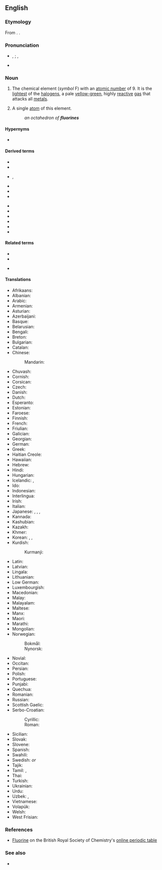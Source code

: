 ==English==
{{elements|F|oxygen|O|neon|Ne}}

===Etymology===
From {{der|en|la|fluor||flow}} {{suffix|en||ine}}. {{coin|en|Humphry Davy|nat=British|occ=chemist|in=1813}}.

===Pronunciation===
* {{enPR|flo͝or'ēn}}, {{IPA|/ˈflʊəɹiːn/|lang=en}}; {{enPR|flôr'ēn}}, {{IPA|/ˈflɔːɹiːn/|lang=en}}
* {{audio|en-us-fluorine.ogg|Audio (US)|lang=en}}

===Noun===
{{en-noun|~}}
{{wikipedia}}

# {{senseid|en|Q650}}{{lb|en|uncountable}} The chemical element (''symbol'' F) with an [[atomic number]] of 9. It is the [[light]]est of the [[halogen]]s, a pale [[yellow-green]], highly [[reactive]] [[gas]] that attacks all [[metal]]s.
# {{lb|en|chemistry|countable}} A single [[atom]] of this element.
#: ''an octahedron of '''fluorines'''''

====Hypernyms====
* {{l|en|halogen}}

====Derived terms====
{{der-top}}
* {{l|en|fluorian}}
* {{l|en|fluo-}}
* {{l|en|fluor-}}, {{l|en|fluoro-}}
* {{l|en|fluoride}}
* {{l|en|fluorinate}}
* {{l|en|fluorination}}
{{der-mid}}
* {{l|en|fluorine-18}}
* {{l|en|fluorine-19}}
* {{l|en|fluorine dating}}
* {{l|en|fluorine method}}
* {{l|en|fluorine oxide}}
* {{l|en|fluorine test}}
{{der-bottom}}

====Related terms====
{{rel-top}}
* {{l|en|fluor}}
* {{l|en|fluoric}}
{{rel-mid}}
* {{l|en|fluorite}}
{{rel-bottom}}

====Translations====
{{trans-top|id=Q650|chemical element}}
* Afrikaans: {{t+|af|fluoor}}
* Albanian: {{t+|sq|fluor}}
* Arabic: {{t|ar|فِلُور|m}}
* Armenian: {{t+|hy|ֆտոր}}
* Asturian: {{t+|ast|flúor}}
* Azerbaijani: {{t|az|flüor}}
* Basque: {{t|eu|fluoroa}}
* Belarusian: {{t|be|фтор|m}}
* Bengali: {{t|bn|ফ্লুরিন|sc=Beng|tr=phlurin}}
* Breton: {{t|br|fluor|m}}
* Bulgarian: {{t+|bg|флуо́р|m}}
* Catalan: {{t+|ca|fluor}}
* Chinese:
*: Mandarin: {{t+|cmn|氟|tr=fú|sc=Hani}}
* Chuvash: {{t|cv|фтор}}
* Cornish: {{t|kw|fluryn}}
* Corsican: {{t|co|fluoru}}
* Czech: {{t+|cs|fluor|m}}
* Danish: {{t+|da|fluor}}
* Dutch: {{t+|nl|fluor|n}}
* Esperanto: {{t+|eo|fluoro}}
* Estonian: {{t+|et|fluor}}
* Faroese: {{t|fo|flúr}}
* Finnish: {{t+|fi|fluori}}
* French: {{t+|fr|fluor|m}}
* Friulian: {{t|fur|fluôr}}
* Galician: {{t+|gl|flúor}}
* Georgian: {{t|ka|ფთორი|sc=Geor}}
* German: {{t+|de|Fluor|n}}
* Greek: {{t+|el|φθόριο|n}}
* Haitian Creole: {{t|ht|fliyò}}
* Hawaiian: {{t|haw|fluorine}}
* Hebrew: {{t+|he|פלואור|tr=fluor}}
* Hindi: {{t|hi|तरस्विनी|tr=tarasvinī}}
* Hungarian: {{t+|hu|fluor}}
* Icelandic: {{t+|is|flúor|n}}, {{t+|is|flúr}}
* Ido: {{t+|io|fluoro}}
* Indonesian: {{t+|id|fluor}}
* Interlingua: {{t|ia|fluor}}
* Irish: {{t+|ga|fluairín}}
* Italian: {{t+|it|fluoro|m}}
* Japanese: {{t+|ja|フッ素|tr=fusso}}, {{t+|ja|弗素|tr=fusso}}, {{t|ja|フッソ|tr=fusso}}, {{t|ja|氟素|tr=fusso|sc=Jpan}}
* Kannada: {{t|kn|ಫ್ಲೂರೀನ್|sc=Knda}}
* Kashubian: {{t|csb|fluòr|m}}
* Kazakh: {{t+|kk|фтор}}
* Khmer: {{t|km|ភ្លុយអរ}}
* Korean: {{t+|ko|플루오르}}, {{t+|ko|불소|tr=弗素, bulso}}, {{t+|ko|플루오린}}
* Kurdish:
*: Kurmanji: {{t+|ku|fluor}}
{{trans-mid}}
* Latin: {{t+|la|fluorum|n}}
* Latvian: {{t|lv|fluors|m}}
* Lingala: {{t|ln|folina|c9a|c10a}}
* Lithuanian: {{t+|lt|fluoras}}
* Low German: {{t|nds|fluor}}
* Luxembourgish: {{t|lb|Fluor}}
* Macedonian: {{t|mk|флуор|m}}
* Malay: {{t|ms|fluorin}}
* Malayalam: {{t|ml|ഫ്ലൂറിന്‍|sc=Mlym}}
* Maltese: {{t|mt|fluoru}}
* Manx: {{t|gv|fluoreen}}
* Maori: {{t|mi|pūkōwhai}}
* Marathi: {{t|mr|फ्लोरिन|sc=Deva|tr=phlōrin}}
* Mongolian: {{t+|mn|фтор}}
* Norwegian:
*: Bokmål: {{t+|nb|fluor|m|n}}
*: Nynorsk: {{t+|nn|fluor|m|n}}
* Novial: {{t|nov|fluore}}
* Occitan: {{t|oc|fluor}}
* Persian: {{t+|fa|فلوئور|tr=folu'or, felo'or, flu'or}}
* Polish: {{t+|pl|fluor|m}}
* Portuguese: {{t+|pt|flúor|m}}
* Punjabi: {{t|pa|ਫਲੋਰੀਨ|sc=Guru|tr=phlōrīn}}
* Quechua: {{t|qu|flur}}
* Romanian: {{t+|ro|fluor|n}}
* Russian: {{t+|ru|фтор|m}}
* Scottish Gaelic: {{t|gd|fluairin}}
* Serbo-Croatian:
*: Cyrillic: {{t|sh|флуор|m|sc=Cyrl}}
*: Roman: {{t+|sh|fluor|m|sc=Latn}}
* Sicilian: {{t+|scn|fluoru}}
* Slovak: {{t+|sk|fluór|m}}
* Slovene: {{t+|sl|fluor}}
* Spanish: {{t+|es|flúor|m}}
* Swahili: {{t|sw|florini|c9|c10}}
* Swedish: {{t+|sv|fluor|n}} ''or'' {{g|c}}
* Tajik: {{t+|tg|фтор}}
* Tamil: {{t|ta|ஃவுளூரின்}}, {{t|ta|வினைவியம்}}
* Thai: {{t+|th|ฟลูออรีน}}
* Turkish: {{t+|tr|flor}}
* Ukrainian: {{t|uk|фтор|m}}
* Urdu: {{t|ur|فلورین|tr=florīn}}
* Uzbek: {{t+|uz|фтор}}, {{t+|uz|ftor}}
* Vietnamese: {{t+|vi|flo}}
* Volapük: {{t+|vo|fluorin}}
* Welsh: {{t+|cy|fflworin}}
* West Frisian: {{t+|fy|fluor}}
{{trans-bottom}}

===References===
* [https://www.rsc.org/periodic-table/element/9/fluorine Fluorine] on the British Royal Society of Chemistry's [https://www.rsc.org/periodic-table online periodic table]

===See also===
* {{l|en|fluorene}}